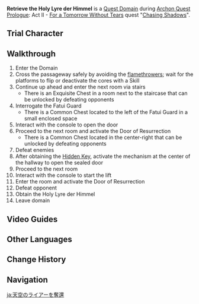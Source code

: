 {{Domain Infobox
|image        = Domain Retrieve the Holy Lyre der Himmel.png
|type         = Quest
|description  = The treasure of [[Mondstadt]] and the power of the [[Anemo Archon]] will not simply be handed over quietly. Defeat the guards inside and take back the [[Holy Lyre der Himmel]].
|quest        = Chasing Shadows
|quest_type   = Archon
|region       = Mondstadt
|area         = Starfell Valley
|subarea      = Springvale
|recLevel     = 17
|recElements  = Pyro, Electro, Cryo, Anemo
|trial        = Diluc
}}
'''Retrieve the Holy Lyre der Himmel''' is a [[Quest Domain]] during [[Archon Quest]] [[Prologue]]: Act II - [[For a Tomorrow Without Tears]] quest "[[Chasing Shadows]]".

==Trial Character==
{{Trial Character
|wl                      = 0,1,2
|character_name          = Diluc

|character_level0        = 18
|constellation0          = 0
|weapon_name             = Wolf's Gravestone
|weapon_level0           = 18
|refinement              = 1
|artifact_flower0        = Adventurer's Flower
|artifact_feather0       = Adventurer's Tail Feather
|artifact_sands0         = Adventurer's Pocket Watch
|artifact_goblet0        = Adventurer's Golden Goblet
|artifact_circlet0       = Adventurer's Bandana
|artifact_level0         = 4
|set1                    = Adventurer
|set1_piece_bonus        = 4
|normal_attack_talent0   = 1
|elemental_skill_talent0 = 1
|elemental_burst_talent0 = 1
|hp0                     = 4,566
|atk0                    = 317
|def0                    = 148
|em0                     = 0
|er0                     = 100.0%
|crit_rate0              = 11.0%
|crit_dmg0               = 50.0%

|character_level1        = 24
|constellation1          = 1
|weapon_name1            = Wolf's Gravestone
|weapon_level1           = 24
|refinement1             = 1
|artifact_flower1        = Medal of the Brave
|artifact_feather1       = Prospect of the Brave
|artifact_sands1         = Fortitude of the Brave
|artifact_goblet1        = Outset of the Brave
|artifact_circlet1       = Crown of the Brave
|artifact_level1         = 8
|set1_1                  = Brave Heart
|set1_piece_bonus_1      = 4
|normal_attack_talent1   = 1
|elemental_skill_talent1 = 1
|elemental_burst_talent1 = 1
|hp1                     = 6,528
|atk1                    = 600
|def1                    = 231
|em1                     = 13
|crit_rate1              = 24.8%
|crit_dmg1               = 50.0%
|er1                     = 100.0%

|character_level2        = 30
|constellation2          = 2
|weapon_name2            = Wolf's Gravestone
|weapon_level2           = 30
|refinement2             = 1
|artifact_flower2        = Medal of the Brave
|artifact_feather2       = Prospect of the Brave
|artifact_sands2         = Fortitude of the Brave
|artifact_goblet2        = Outset of the Brave
|artifact_circlet2       = Crown of the Brave
|artifact_level2         = 12
|set1_2                  = Brave Heart
|set1_piece_bonus_2      = 4
|normal_attack_talent2   = 1
|elemental_skill_talent2 = 1
|elemental_burst_talent2 = 1
|hp2                     = 7,899
|atk2                    = 774
|def2                    = 263
|em2                     = 13
|crit_rate2              = 28.8%
|crit_dmg2               = 66.8%
|er2                     = 103.5%
}}

==Walkthrough==
# Enter the Domain
# Cross the passageway safely by avoiding the [[flamethrower]]s; wait for the platforms to flip or deactivate the cores with a {{Cryo}} Skill
# Continue up ahead and enter the next room via stairs
#* There is an Exquisite Chest in a room next to the staircase that can be unlocked by defeating opponents {{Enemy List|Electro Slime*3}}
# Interrogate the Fatui Guard
#* There is a Common Chest located to the left of the Fatui Guard in a small enclosed space
# Interact with the console to open the door
# Proceed to the next room and activate the Door of Resurrection
#* There is a Common Chest located in the center-right that can be unlocked by defeating opponents {{Enemy List|Electro Cicin*3}}
# Defeat enemies {{Enemy List|Fatui Electro Cicin Mage/Greedy Guard;Wooden Shield Mitachurl/Timid Guard;Pyro Slime*3/investigating last room}}
# After obtaining the [[Hidden Key]], activate the mechanism at the center of the hallway to open the sealed door
# Proceed to the next room
# Interact with the console to start the lift
# Enter the room and activate the Door of Resurrection
# Defeat opponent {{Enemy List|Fatui Pyro Agent*1}}
# Obtain the Holy Lyre der Himmel
# Leave domain

==Video Guides==
{{EVT
|video1 = https://youtu.be/bPFSTGgpgUY
|caption1 = Retrieve the Holy Lyre der Himmel Guide (4 Chests)
}}

==Other Languages==
{{Other Languages
|en      = Retrieve the Holy Lyre der Himmel
|zhs     = 夺回天空之琴
|zhs_rm  = Duó Huí Tiānkōngzhīqín
|zht     = 奪回天空之琴
|zht_rm  = Duó Huí Tiānkōngzhīqín
|zh_tl   = Take Back the Holy Lyre der Himmel
|ja      = 天空のライアーを奪還
|ja_rm   = Tenkuu no Raiaa wo Dakkan
|ja_tl   = Retrieve the Holy Lyre der Himmel
|ko      = 천공의 하프 탈환
|ko_rm   = Cheongong-ui Hapeu Talhwan
|ko_tl   = Retrieve the Sky's Harp
|es      = Recuperar la Lira Sagrada
|es_tl   = Retrieve the Holy Lyre
|fr      = Récupérer la lyre sacrée
|fr_tl   = Retrieve the Holy Lyre
|ru      = Возвращение Небесной лиры
|ru_tl   = Return of the Heavenly Lyre
|th      = นำ Holy Lyre der Himmel กลับมา
|th_rm   = 
|th_tl   = Bring the Holy Lyre der Himmel Back
|vi      = Đoạt lại Đàn Thiên Không
|vi_tl   = 
|de      = Hole die Heilige Leier Der Himmel zurück
|de_tl   = Get the Holy Lyre der Himmel Back
|id      = Rebut Kembali Holy Lyre der Himmel
|id_tl   = Take back the Holy Lyre der Himmel
|pt      = Recuperar a Lira Sagrada de Himmel
|pt_tl   = Retrieve the Holy Lyre de Himmel
|tr      = Göklerin Kutsal Lirini Geri Al
|tr_tl   = 
|it      = Recupera la Lira sacra celeste
|it_tl   = 
}}

==Change History==
{{Change History|1.0}}

==Navigation==
{{Domain Navbox|Temporary}}

[[ja:天空のライアーを奪還]]